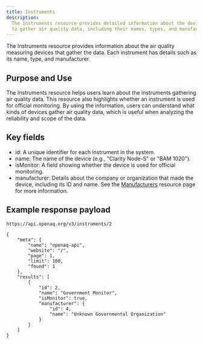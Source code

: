 ```yaml
---
title: Instruments
description:
  The Instruments resource provides detailed information about the devices used
  to gather air quality data, including their names, types, and manufacturers.
---
```




The Instruments resource provides information about the air quality measuring
devices that gather the data. Each instrument has details such as its name,
type, and manufacturer.

## Purpose and Use

The Instruments resource helps users learn about the instruments gathering air
quality data. This resource also highlights whether an instrument is used for
official monitoring. By using the information, users can understand what kinds
of devices gather air quality data, which is useful when analyzing the
reliability and scope of the data.

## Key fields

- id: A unique identifier for each instrument in the system.
- name: The name of the device (e.g., "Clarity Node-S" or "BAM 1020").
- isMonitor: A field showing whether the device is used for official monitoring.
- manufacturer: Details about the company or organization that made the device,
  including its ID and name. See the [Manufacturers](resources/manufacturers)
  resource page for more information.

## Example response payload

`https://api.openaq.org/v3/instruments/2`

```
{
    "meta": {
        "name": "openaq-api",
        "website": "/",
        "page": 1,
        "limit": 100,
        "found": 1
    },
    "results": [
        {
            "id": 2,
            "name": "Government Monitor",
            "isMonitor": true,
            "manufacturer": {
                "id": 4,
                "name": "Unknown Governmental Organization"
            }
        }
    ]
}
```

<FeedbackForm />